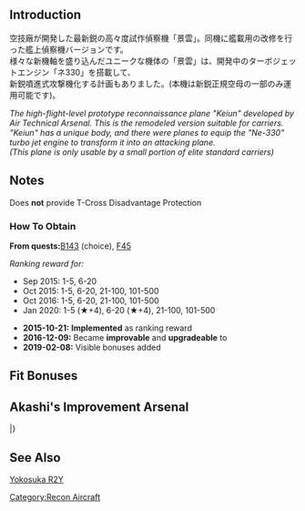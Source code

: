 {{EquipmentInfo|151}}

==Introduction==
空技廠が開発した最新鋭の高々度試作偵察機「景雲」。同機に艦載用の改修を行った艦上偵察機バージョンです。<br>
様々な新機軸を盛り込んだユニークな機体の「景雲」は、開発中のターボジェットエンジン「ネ330」を搭載して、<br>
新鋭噴進式攻撃機化する計画もありました。(本機は新鋭正規空母の一部のみ運用可能です)。

''The high-flight-level prototype reconnaissance plane "Keiun" developed by Air Technical Arsenal. This is the remodeled version suitable for carriers.''<br>
''"Keiun" has a unique body, and there were planes to equip the "Ne-330" turbo jet engine to transform it into an attacking plane. ''
<br>''(This plane is only usable by a small portion of elite standard carriers)''

==Notes== 
Does '''not''' provide T-Cross Disadvantage Protection

<div class="mw-collapsible"><h3>How To Obtain</h3>
<div class="mw-collapsible-content">
'''From quests: '''[[Quests#B143|B143]] (choice), [[Quests#F45|F45]]

''Ranking reward for:''
* Sep 2015: 1-5, 6-20
* Oct 2015: 1-5, 6-20, 21-100, 101-500
* Oct 2016: 1-5, 6-20, 21-100, 101-500
* Jan 2020: 1-5 (★+4), 6-20 (★+4), 21-100, 101-500

</div></div>


<div class="mw-collapsible><h3>Updates History</h3>
<div class="mw-collapsible-content>
* '''2015-10-21:''' '''Implemented''' as ranking reward
* '''2016-12-09:''' Became '''improvable''' and '''upgradeable''' to {{Equipment/Link|Jet Keiun Kai}}
* '''2019-02-08:''' Visible bonuses added
</div></div>

==Fit Bonuses==
{{:Prototype Keiun (Carrier-based Reconnaissance Model)/Bonuses}}

==Akashi's Improvement Arsenal==
{{AkashiWorkshop}}
{{AkashiWorkshopLine
|Name=Prototype Keiun
|ItemType=YellowPlane
|Fuel=250
|Ammo=100
|Steel=700
|Baux=650
|Mats0-5=8/10
|Mats6-9=10/15
|Mats10=20/30
|Screws0-5=6/8
|Screws6-9=7/10
|Screws10=10/13
|EquipConsume0-5=1x{{BluePlane|Ryuusei}}
|EquipConsume6-9=1x{{GreenPlane|Prototype Reppuu Late Model}}
|EquipConsume10=1xNe Type Engine
|Sun=✓
|Mon=✓
|Tue=✓
|2ndShip=[[Shoukaku#Fourth Upgrade|Shoukaku Kai Ni A]]<br>[[Zuikaku#Fourth Upgrade|Zuikaku Kai Ni A]]
|Notes=Upgrades to [[Jet Keiun Kai]]
}}
|}

==See Also==
[[wikipedia:Yokosuka R2Y|Yokosuka R2Y]]
{{Equipmentlist}}
[[Category:Recon Aircraft]]